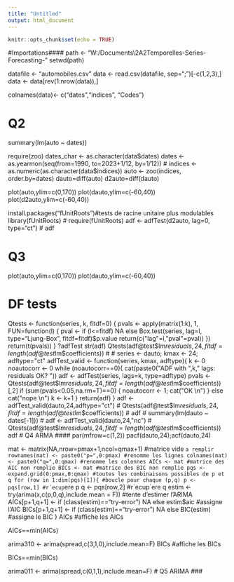 ```yaml
---
title: "Untitled"
output: html_document
---
```


```r
knitr::opts_chunk$set(echo = TRUE)
```

#Importations####
path <- "W:/Documents\Richard\Cours\ENSAE\2A\S2\Séries Temporelles\Time-Series-Forecasting-"
setwd(path)

datafile <- "automobiles.csv"
data <- read.csv(datafile, sep=";")[-c(1,2,3),]
data <- data[rev(1:nrow(data)),]

colnames(data)<- c("dates","indices", "Codes")



# Q2 ####
summary(lm(auto ~ dates))

require(zoo)
dates_char <- as.character(data$dates)
dates <- as.yearmon(seq(from=1990, to=2023+1/12, by=1/12)) #
indices <- as.numeric(as.character(data$indices))
auto <- zoo(indices, order.by=dates)
dauto=diff(auto)
d2auto=diff(dauto)

plot(auto,ylim=c(0,170))
plot(dauto,ylim=c(-60,40))
plot(d2auto,ylim=c(-60,40))

install.packages("fUnitRoots")#tests de racine unitaire plus modulables
library(fUnitRoots)
# require(fUnitRoots) 
adf <- adfTest(d2auto, lag=0, type="ct") #
adf


# Q3 ####
plot(auto,ylim=c(0,170))
plot(dauto,ylim=c(-60,40))

# DF tests
Qtests <- function(series, k, fitdf=0) {
  pvals <- apply(matrix(1:k), 1, FUN=function(l) {
    pval <- if (l<=fitdf) NA else Box.test(series, lag=l, type="Ljung-Box", fitdf=fitdf)$p.value
    return(c("lag"=l,"pval"=pval))
  })
  return(t(pvals))
}
?adfTest
str(adf)
Qtests(adf@test$lm$residuals, 24, fitdf = length(adf@test$lm$coefficients))
#
#
series <- dauto; kmax <- 24; adftype="ct"
adfTest_valid <- function(series, kmax, adftype){
  k <- 0
  noautocorr <- 0
  while (noautocorr==0){
    cat(paste0("ADF with ",k," lags: residuals OK? "))
    adf <- adfTest(series, lags=k, type=adftype)
    pvals <- Qtests(adf@test$lm$residuals, 24, fitdf = length(adf@test$lm$coefficients))[,2]
    if (sum(pvals<0.05,na.rm=T)==0) {
      noautocorr <- 1; cat("OK \n")
    } else cat("nope \n")
    k <- k+1
  }
  return(adf)
}
adf <- adfTest_valid(dauto,24,adftype="ct")
#
Qtests(adf@test$lm$residuals, 24, fitdf = length(adf@test$lm$coefficients))
#
adf
#
summary(lm(dauto ~ dates[-1]))
#
adf <- adfTest_valid(dauto,24,"nc")
#
Qtests(adf@test$lm$residuals, 24, fitdf = length(adf@test$lm$coefficients))
adf
# Q4 ARMA ####
par(mfrow=c(1,2))
pacf(dauto,24);acf(dauto,24)

mat <- matrix(NA,nrow=pmax+1,ncol=qmax+1) #matrice vide `a remplir
rownames(mat) <- paste0("p=",0:pmax) #renomme les lignes
colnames(mat) <- paste0("q=",0:qmax) #renomme les colonnes
AICs <- mat #matrice des AIC non remplie
BICs <- mat #matrice des BIC non remplie
pqs <- expand.grid(0:pmax,0:qmax) #toutes les combinaisons possibles de p et q
for (row in 1:dim(pqs)[1]){ #boucle pour chaque (p,q)
p <- pqs[row,1] #r´ecup`ere p
q <- pqs[row,2] #r´ecup`ere q
estim <- try(arima(x,c(p,0,q),include.mean = F)) #tente d’estimer l’ARIMA
AICs[p+1,q+1] <- if (class(estim)=="try-error") NA else estim$aic #assigne l’AIC
BICs[p+1,q+1] <- if (class(estim)=="try-error") NA else BIC(estim) #assigne le BIC
}
AICs #affiche les AICs

AICs==min(AICs)

arima310 <- arima(spread,c(3,1,0),include.mean=F)
BICs #affiche les BICs

BICs==min(BICs)

arima011 <- arima(spread,c(0,1,1),include.mean=F)
# Q5 ARIMA ###
